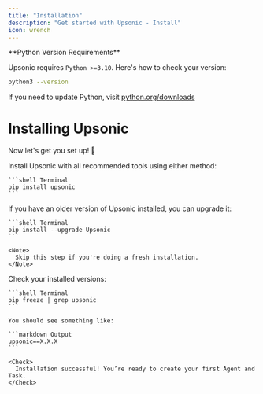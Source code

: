 ```yaml
---
title: "Installation"
description: "Get started with Upsonic - Install"
icon: wrench
---
```


<Note>
  **Python Version Requirements**

  Upsonic requires `Python >=3.10`. Here's how to check your version:

  ```bash
  python3 --version
  ```

  If you need to update Python, visit [python.org/downloads](https://python.org/downloads)
</Note>

# Installing Upsonic

Now let's get you set up! 🚀

<Steps>
  <Step title="Install Upsonic">
    Install Upsonic with all recommended tools using either method:

    ```shell Terminal
    pip install upsonic
    ```
  </Step>

  <Step title="Upgrade Upsonic (Existing Installations Only)">
    If you have an older version of Upsonic installed, you can upgrade it:

    ```shell Terminal
    pip install --upgrade Upsonic
    ```

    <Note>
      Skip this step if you're doing a fresh installation.
    </Note>
  </Step>

  <Step title="Verify Installation">
    Check your installed versions:

    ```shell Terminal
    pip freeze | grep upsonic
    ```

    You should see something like:

    ```markdown Output
    upsonic==X.X.X
    ```

    <Check>
      Installation successful! You’re ready to create your first Agent and Task.
    </Check>
  </Step>
</Steps>